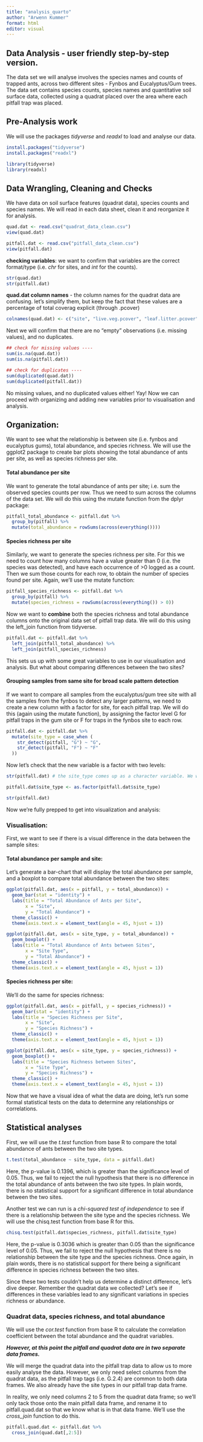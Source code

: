 ```yaml
---
title: "analysis_quarto"
author: "Arwenn Kummer"
format: html
editor: visual
---
```


## Data Analysis - user friendly step-by-step version.

The data set we will analyse involves the species names and counts of trapped ants, across two different sites - Fynbos and Eucalyptus/Gum trees. The data set contains species counts, species names and quantitative soil surface data, collected using a quadrat placed over the area where each pitfall trap was placed.

## Pre-Analysis work

We will use the packages *tidyverse* and *readxl* to load and analyse our data.

```r
install.packages("tidyverse")
install.packages("readxl")

library(tidyverse)
library(readxl)
```

## Data Wrangling, Cleaning and Checks

We have data on soil surface features (quadrat data), species counts and species names. We will read in each data sheet, clean it and reorganize it for analysis.

```r
quad.dat <- read.csv("quadrat_data_clean.csv")
view(quad.dat)

pitfall.dat <- read.csv("pitfall_data_clean.csv")
view(pitfall.dat)

```

**checking variables**: we want to confirm that variables are the correct format/type (i.e. *chr* for sites, and *int* for the counts).

```r
str(quad.dat)
str(pitfall.dat)
```

**quad.dat column names** - the column names for the quadrat data are confusing. let's simplify them, but keep the fact that these values are a percentage of total coverag explicit (through .pcover)

```r
colnames(quad.dat) <- c("site", "live.veg.pcover", "leaf.litter.pcover", "bare.ground.pcover", "rocks.stones.pcover")

```

Next we will confirm that there are no "empty" observations (i.e. missing values), and no duplicates.

```r
## check for missing values ----
sum(is.na(quad.dat))
sum(is.na(pitfall.dat))

## check for duplicates ----
sum(duplicated(quad.dat))
sum(duplicated(pitfall.dat))
```

No missing values, and no duplicated values either! Yay! Now we can proceed with organizing and adding new variables prior to visualisation and analysis.

## Organization:

We want to see what the relationship is between site (i.e. fynbos and eucalyptus gums), total abundance, and species richness. We will use the ggplot2 package to create bar plots showing the total abundance of ants per site, as well as species richness per site.

#### Total abundance per site

We want to generate the total abundance of ants per site; i.e. sum the observed species counts per row. Thus we need to sum across the columns of the data set. We will do this using the mutate function from the dplyr package:

```r
pitfall_total_abundance <- pitfall.dat %>%
  group_by(pitfall) %>%
  mutate(total_abundance = rowSums(across(everything())))

```

#### Species richness per site

Similarly, we want to generate the species richness per site. For this we need to count how many columns have a value greater than 0 (i.e. the species was detected), and have each occurrence of \>0 logged as a count. Then we sum those counts for each row, to obtain the number of species found per site. Again, we'll use the mutate function:

```r
pitfall_species_richness <- pitfall.dat %>%
  group_by(pitfall) %>%
  mutate(species_richness = rowSums(across(everything()) > 0))
```

Now we want to **combine** both the species richness and total abundance columns onto the original data set of pitfall trap data. We will do this using the left_join function from tidyverse.

```r
pitfall.dat <- pitfall.dat %>%
  left_join(pitfall_total_abundance) %>%
  left_join(pitfall_species_richness)
```

This sets us up with some great variables to use in our visualisation and analysis. But what about comparing differences between the two sites?

#### Grouping samples from same site for broad scale pattern detection

If we want to compare all samples from the eucalyptus/gum tree site with all the samples from the fynbos to detect any larger patterns, we need to create a new column with a factor for site, for each pitfall trap. We will do this (again using the mutate function), by assigning the factor level G for pitfall traps in the gum site or F for traps in the fynbos site to each row.

```r
pitfall.dat <- pitfall.dat %>%
  mutate(site_type = case_when (
    str_detect(pitfall, "G") ~ "G",
    str_detect(pitfall, "F") ~ "F"
  ))
```

Now let's check that the new variable is a factor with two levels:

```r
str(pitfall.dat) # the site_type comes up as a character variable. We want factors, since "site/habitat" has 2 levels. 

pitfall.dat$site_type <- as.factor(pitfall.dat$site_type)

str(pitfall.dat) 
```

Now we're fully prepped to get into visualization and analysis:

### Visualisation: 

First, we want to see if there is a visual difference in the data between the sample sites:

#### Total abundance per sample and site:

Let's generate a bar-chart that will display the total abundance per sample, and a boxplot to compare total abundance between the two sites:

```r
ggplot(pitfall.dat, aes(x = pitfall, y = total_abundance)) +
  geom_bar(stat = "identity") +
  labs(title = "Total Abundance of Ants per Site",
       x = "Site",
       y = "Total Abundance") +
  theme_classic() +
  theme(axis.text.x = element_text(angle = 45, hjust = 1))
```

```r
ggplot(pitfall.dat, aes(x = site_type, y = total_abundance)) +
  geom_boxplot() +
  labs(title = "Total Abundance of Ants between Sites",
       x = "Site Type",
       y = "Total Abundance") +
  theme_classic() +
  theme(axis.text.x = element_text(angle = 45, hjust = 1))
```

#### Species richness per site:

We'll do the same for species richness:

```r
ggplot(pitfall.dat, aes(x = pitfall, y = species_richness)) +
  geom_bar(stat = "identity") +
  labs(title = "Species Richness per Site",
       x = "Site",
       y = "Species Richness") +
  theme_classic() +
  theme(axis.text.x = element_text(angle = 45, hjust = 1))
```

```r
ggplot(pitfall.dat, aes(x = site_type, y = species_richness)) +
  geom_boxplot() +
  labs(title = "Species Richness between Sites",
       x = "Site Type",
       y = "Species Richness") +
  theme_classic() +
  theme(axis.text.x = element_text(angle = 45, hjust = 1))
```

Now that we have a visual idea of what the data are doing, let's run some formal statistical tests on the data to determine any relationships or correlations.

## Statistical analyses

First, we will use the *t.test* function from base R to compare the total abundance of ants between the two site types.

```r
t.test(total_abundance ~ site_type, data = pitfall.dat)

```

Here, the p-value is 0.1396, which is greater than the significance level of 0.05. Thus, we fail to reject the null hypothesis that there is no difference in the total abundance of ants between the two site types. In plain words, there is no statistical support for a significant difference in total abundance between the two sites.

Another test we can run is a *chi-squared test of independence* to see if there is a relationship between the site type and the species richness. We will use the chisq.test function from base R for this.

```r
chisq.test(pitfall.dat$species_richness, pitfall.dat$site_type)
```

Here, the p-value is 0.3036 which is greater than 0.05 than the significance level of 0.05. Thus, we fail to reject the null hypothesis that there is no relationship between the site type and the species richness. Once again, in plain words, there is no statistical support for there being a significant difference in species richness between the two sites.

Since these two tests couldn't help us determine a distinct difference, let's dive deeper. Remember the quadrat data we collected? Let's see if differences in these variables lead to any significant variations in species richness or abundance.

### Quadrat data, species richness, and total abundance

We will use the *cor.test* function from base R to calculate the correlation coefficient between the total abundance and the quadrat variables.

***However, at this point the pitfall and quadrat data are in two separate data frames.***

We will merge the quadrat data into the pitfall trap data to allow us to more easily analyse the data. However, we only need select columns from the quadrat data, as the pitfall trap tags (i.e. G.2.4) are common to both data frames. We also already have the site types in our pitfall trap data frame.

In reality, we only need columns 2 to 5 from the quadrat data frame; so we'll only tack those onto the main pitfall data frame, and rename it to pitfall.quad.dat so that we know what is in that data frame. We'll use the *cross_join* function to do this.

```r
pitfall.quad.dat <- pitfall.dat %>%
  cross_join(quad.dat[,2:5])
```
